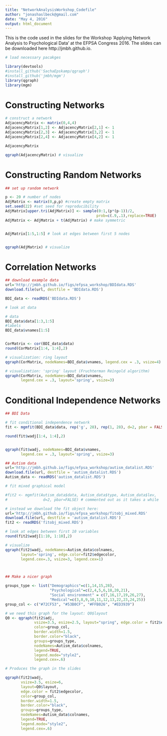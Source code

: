 ```yaml
---
title: "NetworkAnalysisWorkshop_Codefile"
author: "jonashaslbeck@gmail.com"
date: "May 4, 2016"
output: html_document
---
```


This is the code used in the slides for the Workshop 'Applying Network Analysis to Psychological Data' at the EFPSA Congress 2016. The slides can be downloaded here http://jmbh.github.io.


```r
# load necessary pacakges

library(devtools)
#install_github('SachaEpskamp/qgraph')
#install_github('jmbh/mgm')
library(qgraph)
library(mgm)

```


# Constructing Networks

```r

# construct a network
AdjacencyMatrix <- matrix(0,4,4)
AdjacencyMatrix[1,2] <- AdjacencyMatrix[2,1] <- 1
AdjacencyMatrix[2,3] <- AdjacencyMatrix[3,2] <- 1
AdjacencyMatrix[2,4] <- AdjacencyMatrix[4,2] <- 1

AdjacencyMatrix

qgraph(AdjacencyMatrix) # visualize

```


# Constructing Random Networks

```r

## set up random network

p <- 20 # number of nodes
AdjMatrix <- matrix(0,p,p) #create empty matrix
set.seed(22) #set seed for reproducibility
AdjMatrix[upper.tri(AdjMatrix)] <- sample(0:1,(p*(p-1))/2, 
                                         prob=c(.9,.1),replace=TRUE)
AdjMatrix <- AdjMatrix + t(AdjMatrix) # make symmetric


AdjMatrix[1:5,1:5] # look at edges between first 5 nodes


qgraph(AdjMatrix) # visualize

```



# Correlation Networks


```r

## download example data
url='http://jmbh.github.io/figs/efpsa_workshop/BDIdata.RDS'
download.file(url, destfile = 'BDIdata.RDS')

BDI_data <- readRDS('BDIdata.RDS')

# look at data

# data
BDI_data$data[1:3,1:5]
#labels
BDI_data$vnames[1:5]


CorMatrix <- cor(BDI_data$data)
round(CorMatrix[1:4, 1:4],2)

# visualization: ring layout
qgraph(CorMatrix, nodeNames=BDI_data$vnames, legend.cex = .3, vsize=4)

# visualization: 'spring' layout (Fruchterman Reingold algorithm)
qgraph(CorMatrix, nodeNames=BDI_data$vnames, 
       legend.cex = .3, layout='spring', vsize=3)

```



# Conditional Independence Networks

```r

## BDI Data

# fit conditional independence network
fit <- mgmfit(BDI_data$data, rep('g', 28), rep(1, 28), d=2, pbar = FALSE)

round(fit$wadj[1:4, 1:4],2)


qgraph(fit$wadj, nodeNames=BDI_data$vnames, 
       legend.cex = .3, layout='spring', vsize=3)

```



```r

## Autism data
url='http://jmbh.github.io/figs/efpsa_workshop/autism_datalist.RDS'
download.file(url, destfile = 'autism_datalist.RDS')
Autism_data <- readRDS('autism_datalist.RDS')

# fit mixed graphical model

#fit2 <- mgmfit(Autism_data$data, Autism_data$type, Autism_data$lev, 
#                d=2, pbar=FALSE) # commented out as it takes a while

# instead we download the fit object here:
url='http://jmbh.github.io/figs/efpsa_workshop/fitobj_mixed.RDS'
download.file(url, destfile = 'autism_datalist.RDS')
fit2 <- readRDS('fitobj_mixed.RDS')

# look at edges between first 10 variables
round(fit2$wadj[1:10, 1:10],2)

# visualize
qgraph(fit2$wadj, nodeNames=Autism_data$colnames, 
       layout='spring', edge.color=fit2$edgecolor, 
       legend.cex=.3, vsize=3, legend.cex=1)



## Make a nicer graph

groups_type <- list("Demographics"=c(1,14,15,28), 
                    "Psychological"=c(2,4,5,6,18,20,21),
                    "Social environment" = c(7,16,17,19,26,27),
                    "Medical"=c(3,8,9,10,11,12,13,22,23,24,25))
group_col <- c("#72CF53", "#53B0CF", "#FFB026", "#ED3939")


```


```r
# we need this graph for the layout: Q0$layout
Q0 <- qgraph(fit2$adj, 
             vsize=3.5, esize=2.5, layout="spring", edge.color = fit2$edgecolor, 
             color=group_col,
             border.width=1.5,
             border.color="black",
             groups=groups_type,
             nodeNames=Autism_data$colnames,
             legend=TRUE, 
             legend.mode="style2",
             legend.cex=.6)
```


```r
# Produces the graph in the slides

qgraph(fit2$wadj, 
       vsize=3.5, esize=6, 
       layout=Q0$layout, 
       edge.color = fit2$edgecolor, 
       color=group_col,
       border.width=1.5,
       border.color="black",
       groups=groups_type,
       nodeNames=Autism_data$colnames,
       legend=TRUE, 
       legend.mode="style2",
       legend.cex=.6)
```

